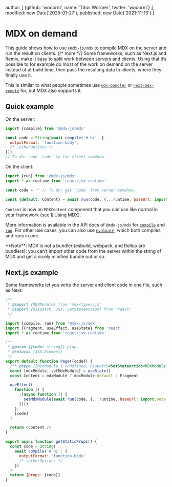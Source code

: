 
  author: [
    {github: 'wooorm', name: 'Titus Wormer', twitter: 'wooorm'}
  ],
  modified: new Date('2025-01-27'),
  published: new Date('2021-11-13')
}

# MDX on demand

This guide shows how to use `@mdx-js/mdx` to compile MDX on the server and run
the result on clients. {/* more */}
Some frameworks, such as Next.js and Remix, make it easy to split work between
servers and clients.
Using that it’s possible to for example do most of the work on demand on the
server instead of at build time, then pass the resulting data to clients, where
they finally use it.

This is similar to what people sometimes use [`mdx-bundler`][mdx-bundler] or
[`next-mdx-remote`][next-mdx-remote] for, but MDX also supports it.

## Quick example

On the server:

```js twoslash path="server.js"
import {compile} from '@mdx-js/mdx'

const code = String(await compile('# hi', {
  outputFormat: 'function-body',
  /* …otherOptions */
}))
// To do: send `code` to the client somehow.
```

On the client:

```js twoslash path="client.js"
import {run} from '@mdx-js/mdx'
import * as runtime from 'react/jsx-runtime'

const code = '' // To do: get `code` from server somehow.

const {default: Content} = await run(code, {...runtime, baseUrl: import.meta.url})
```

`Content` is now an `MDXContent` component that you can use like normal in your
framework (see [§ Using MDX][use]).

More information is available in the API docs of `@mdx-js/mdx` for
[`compile`][compile] and [`run`][run].
For other use cases, you can also use [`evaluate`][eval], which both compiles
and runs in one.

<Note type="info">
  **Note**: MDX is not a bundler (esbuild, webpack, and Rollup are bundlers):
  you can’t import other code from the server within the string of MDX and get a
  nicely minified bundle out or so.
</Note>

## Next.js example

Some frameworks let you write the server and client code in one file, such as
Next.

```js twoslash path="pages/hello.js"
/**
 * @import {MDXModule} from 'mdx/types.js'
 * @import {Dispatch, JSX, SetStateAction} from 'react'
 */

import {compile, run} from '@mdx-js/mdx'
import {Fragment, useEffect, useState} from 'react'
import * as runtime from 'react/jsx-runtime'

/**
 * @param {{code: string}} props
 * @returns {JSX.Element}
 */
export default function Page({code}) {
  /** @type {[MDXModule | undefined, Dispatch<SetStateAction<MDXModule | undefined>>]} */
  const [mdxModule, setMdxModule] = useState()
  const Content = mdxModule ? mdxModule.default : Fragment

  useEffect(
    function () {
      ;(async function () {
        setMdxModule(await run(code, {...runtime, baseUrl: import.meta.url}))
      })()
    },
    [code]
  )

  return <Content />
}

export async function getStaticProps() {
  const code = String(
    await compile('# hi', {
      outputFormat: 'function-body'
      /* …otherOptions */
    })
  )
  return {props: {code}}
}
```

[compile]: /packages/mdx/#compilefile-options

[eval]: /packages/mdx/#evaluatefile-options

[mdx-bundler]: https://github.com/kentcdodds/mdx-bundler

[next-mdx-remote]: https://github.com/hashicorp/next-mdx-remote

[run]: /packages/mdx/#runcode-options

[use]: /docs/using-mdx/
